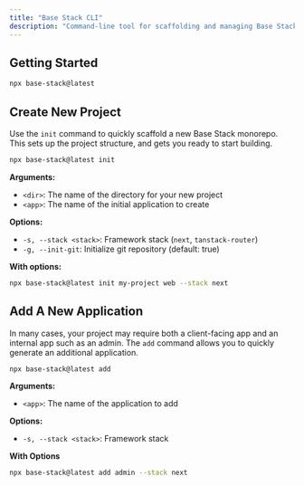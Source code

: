 ```yaml
---
title: "Base Stack CLI"
description: "Command-line tool for scaffolding and managing Base Stack monorepos and applications"
---
```


## Getting Started
```bash
npx base-stack@latest
```

## Create New Project
Use the `init` command to quickly scaffold a new Base Stack monorepo.
This sets up the project structure, and gets you ready to start building.

```bash
npx base-stack@latest init
```

**Arguments:**
- `<dir>`: The name of the directory for your new project
- `<app>`: The name of the initial application to create

**Options:**
- `-s, --stack <stack>`: Framework stack (`next`, `tanstack-router`)
- `-g, --init-git`: Initialize git repository (default: true)

**With options:**
```bash
npx base-stack@latest init my-project web --stack next
```

## Add A New Application
In many cases, your project may require both a client-facing app and an internal app such as an admin. The `add` command allows you to quickly generate an additional application.

```bash
npx base-stack@latest add
```

**Arguments:**
- `<app>`: The name of the application to add

**Options:**
- `-s, --stack <stack>`: Framework stack

**With Options**
```bash
npx base-stack@latest add admin --stack next
```